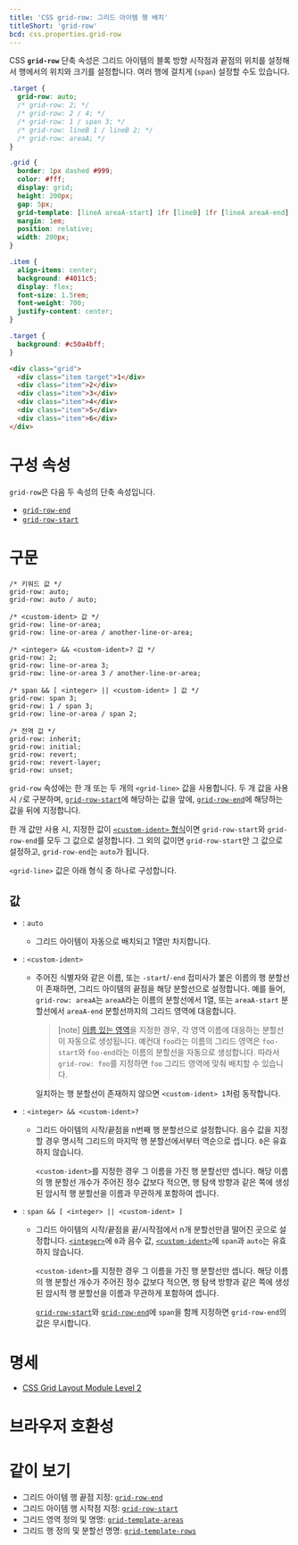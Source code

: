 ```yaml
---
title: 'CSS grid-row: 그리드 아이템 행 배치'
titleShort: 'grid-row'
bcd: css.properties.grid-row
---
```


CSS **`grid-row`** 단축 속성은 그리드 아이템의 블록 방향 시작점과 끝점의 위치를 설정해서 행에서의 위치와 크기를 설정합니다. 여러 행에 걸치게 (`span`) 설정할 수도 있습니다.

```css hidden name=demo
.target {
  grid-row: auto;
  /* grid-row: 2; */
  /* grid-row: 2 / 4; */
  /* grid-row: 1 / span 3; */
  /* grid-row: lineB 1 / lineB 2; */
  /* grid-row: areaA; */
}
```

```css hidden name=demo filename=style
.grid {
  border: 1px dashed #999;
  color: #fff;
  display: grid;
  height: 200px;
  gap: 5px;
  grid-template: [lineA areaA-start] 1fr [lineB] 1fr [lineA areaA-end] 1fr [lineB] / repeat(3, 1fr);
  margin: 1em;
  position: relative;
  width: 200px;
}

.item {
  align-items: center;
  background: #4011c5;
  display: flex;
  font-size: 1.5rem;
  font-weight: 700;
  justify-content: center;
}

.target {
  background: #c50a4bff;
}
```

```html hidden name=demo
<div class="grid">
  <div class="item target">1</div>
  <div class="item">2</div>
  <div class="item">3</div>
  <div class="item">4</div>
  <div class="item">5</div>
  <div class="item">6</div>
</div>
```

<LiveExample height={280} lang="css" name="demo" />

# 구성 속성

`grid-row`은 다음 두 속성의 단축 속성입니다.

- [`grid-row-end`]
- [`grid-row-start`]

# 구문

```css-prop
/* 키워드 값 */
grid-row: auto;
grid-row: auto / auto;

/* <custom-ident> 값 */
grid-row: line-or-area;
grid-row: line-or-area / another-line-or-area;

/* <integer> && <custom-ident>? 값 */
grid-row: 2;
grid-row: line-or-area 3;
grid-row: line-or-area 3 / another-line-or-area;

/* span && [ <integer> || <custom-ident> ] 값 */
grid-row: span 3;
grid-row: 1 / span 3;
grid-row: line-or-area / span 2;

/* 전역 값 */
grid-row: inherit;
grid-row: initial;
grid-row: revert;
grid-row: revert-layer;
grid-row: unset;
```

`grid-row` 속성에는 한 개 또는 두 개의 `<grid-line>` 값을 사용합니다. 두 개 값을 사용 시 `/`로 구분하며, [`grid-row-start`]에 해당하는 값을 앞에, [`grid-row-end`]에 해당하는 값을 뒤에 지정합니다.

한 개 값만 사용 시, 지정한 값이 [`<custom-ident>` 형식](#term-custom-ident)이면 `grid-row-start`와 `grid-row-end`를 모두 그 값으로 설정합니다. 그 외의 값이면 `grid-row-start`만 그 값으로 설정하고, `grid-row-end`는 `auto`가 됩니다.

`<grid-line>` 값은 아래 형식 중 하나로 구성합니다.

## 값

- : `auto`
  - 그리드 아이템이 자동으로 배치되고 1열만 차지합니다.
- : `<custom-ident>`
  - 주어진 식별자와 같은 이름, 또는 `-start`/`-end` 접미사가 붙은 이름의 행 분할선이 존재하면, 그리드 아이템의 끝점을 해당 분할선으로 설정합니다. 예를 들어, `grid-row: areaA`는 `areaA`라는 이름의 분할선에서 1열, 또는 `areaA-start` 분할선에서 `areaA-end` 분할선까지의 그리드 영역에 대응합니다.

    > [note]
    > [이름 있는 영역][`grid-template-areas`]을 지정한 경우, 각 영역 이름에 대응하는 분할선이 자동으로 생성됩니다. 예컨대 `foo`라는 이름의 그리드 영역은 `foo-start`와 `foo-end`라는 이름의 분할선을 자동으로 생성합니다. 따라서 `grid-row: foo`를 지정하면 `foo` 그리드 영역에 맞춰 배치할 수 있습니다.

    일치하는 행 분할선이 존재하지 않으면 `<custom-ident> 1`처럼 동작합니다.

- : `<integer> && <custom-ident>?`
  - 그리드 아이템의 시작/끝점을 n번째 행 분할선으로 설정합니다. 음수 값을 지정할 경우 명시적 그리드의 마지막 행 분할선에서부터 역순으로 셉니다. `0`은 유효하지 않습니다.

    `<custom-ident>`를 지정한 경우 그 이름을 가진 행 분할선만 셉니다. 해당 이름의 행 분할선 개수가 주어진 정수 값보다 적으면, 행 탐색 방향과 같은 쪽에 생성된 암시적 행 분할선을 이름과 무관하게 포함하여 셉니다.

- : `span && [ <integer> || <custom-ident> ]`
  - 그리드 아이템의 시작/끝점을 끝/시작점에서 n개 분할선만큼 떨어진 곳으로 설정합니다. [`<integer>`]에 `0`과 음수 값, [`<custom-ident>`]에 `span`과 `auto`는 유효하지 않습니다.

    `<custom-ident>`를 지정한 경우 그 이름을 가진 행 분할선만 셉니다. 해당 이름의 행 분할선 개수가 주어진 정수 값보다 적으면, 행 탐색 방향과 같은 쪽에 생성된 암시적 행 분할선을 이름과 무관하게 포함하여 셉니다.

    [`grid-row-start`]와 [`grid-row-end`]에 `span`을 함께 지정하면 `grid-row-end`의 값은 무시합니다.

# 명세

- [CSS Grid Layout Module Level 2](https://drafts.csswg.org/css-grid/#line-placement)

# 브라우저 호환성

<BrowserCompat data={props.bcd} />

# 같이 보기

- 그리드 아이템 행 끝점 지정: [`grid-row-end`]
- 그리드 아이템 행 시작점 지정: [`grid-row-start`]
- 그리드 영역 정의 및 명명: [`grid-template-areas`]
- 그리드 행 정의 및 분할선 명명: [`grid-template-rows`]

[`<custom-ident>`]: https://developer.mozilla.org/en-US/docs/Web/CSS/custom-ident
[`<integer>`]: ./integer
[`grid-row-end`]: ./grid-row-end
[`grid-row-start`]: ./grid-row-start
[`grid-template-areas`]: ./grid-template-areas
[`grid-template-rows`]: ./grid-template-rows
